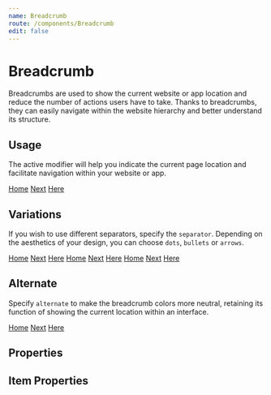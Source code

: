 ```yaml
---
name: Breadcrumb
route: /components/Breadcrumb
edit: false
---
```



# Breadcrumb

Breadcrumbs are used to show the current website or app location and reduce the
number of actions users have to take. Thanks to breadcrumbs, they can easily
navigate within the website hierarchy and better understand its structure.

## Usage

The active modifier will help you indicate the current page location and
facilitate navigation within your website or app.

<Playground>
	<Breadcrumb>
		<Breadcrumb.Item>
			<a href="/">Home</a>
		</Breadcrumb.Item>
		<Breadcrumb.Item>
			<a href="/">Next</a>
		</Breadcrumb.Item>
		<Breadcrumb.Item active>
			<a href="/">Here</a>
		</Breadcrumb.Item>
	</Breadcrumb>
</Playground>

## Variations

If you wish to use different separators, specify the `separator`. Depending on
the aesthetics of your design, you can choose `dots`, `bullets` or `arrows`.

<Playground>
	<Breadcrumb separator="dots">
		<Breadcrumb.Item>
			<a href="/">Home</a>
		</Breadcrumb.Item>
		<Breadcrumb.Item>
			<a href="/">Next</a>
		</Breadcrumb.Item>
		<Breadcrumb.Item active>
			<a href="/">Here</a>
		</Breadcrumb.Item>
	</Breadcrumb>
	<Breadcrumb separator="bullets">
		<Breadcrumb.Item>
			<a href="/">Home</a>
		</Breadcrumb.Item>
		<Breadcrumb.Item>
			<a href="/">Next</a>
		</Breadcrumb.Item>
		<Breadcrumb.Item active>
			<a href="/">Here</a>
		</Breadcrumb.Item>
	</Breadcrumb>
	<Breadcrumb separator="arrows">
		<Breadcrumb.Item>
			<a href="/">Home</a>
		</Breadcrumb.Item>
		<Breadcrumb.Item>
			<a href="/">Next</a>
		</Breadcrumb.Item>
		<Breadcrumb.Item active>
			<a href="/">Here</a>
		</Breadcrumb.Item>
	</Breadcrumb>
</Playground>

## Alternate

Specify `alternate` to make the breadcrumb colors more neutral, retaining its
function of showing the current location within an interface.

<Playground>
	<Breadcrumb alternate>
		<Breadcrumb.Item>
			<a href="/">Home</a>
		</Breadcrumb.Item>
		<Breadcrumb.Item>
			<a href="/">Next</a>
		</Breadcrumb.Item>
		<Breadcrumb.Item active>
			<a href="/">Here</a>
		</Breadcrumb.Item>
	</Breadcrumb>
</Playground>

## Properties

<Props of={Breadcrumb} />

## Item Properties

<Props of={Breadcrumb.Item} />
